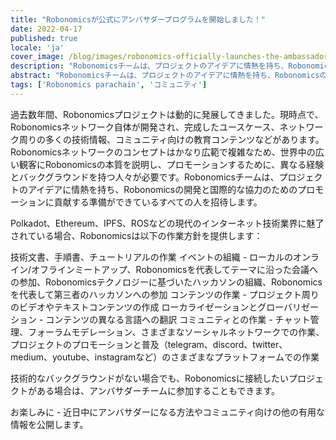 ```yaml
---
title: "Robonomicsが公式にアンバサダープログラムを開始しました！"
date: 2022-04-17
published: true
locale: 'ja'
cover_image: /blog/images/robonomics-officially-launches-the-ambassador-program/cover.jpg
description: "Robonomicsチームは、プロジェクトのアイデアに情熱を持ち、Robonomicsの開発と国際的な協力のためのプロモーションに貢献する準備ができているすべての人を招待します。"
abstract: "Robonomicsチームは、プロジェクトのアイデアに情熱を持ち、Robonomicsの開発と国際的な協力のためのプロモーションに貢献する準備ができているすべての人を招待します。"
tags: ['Robonomics parachain', 'コミュニティ']
---
```


過去数年間、Robonomicsプロジェクトは動的に発展してきました。現時点で、Robonomicsネットワーク自体が開発され、完成したユースケース、ネットワーク周りの多くの技術情報、コミュニティ向けの教育コンテンツなどがあります。Robonomicsネットワークのコンセプトはかなり広範で複雑なため、世界中の広い観客にRobonomicsの本質を説明し、プロモーションするために、異なる経験とバックグラウンドを持つ人々が必要です。Robonomicsチームは、プロジェクトのアイデアに情熱を持ち、Robonomicsの開発と国際的な協力のためのプロモーションに貢献する準備ができているすべての人を招待します。

Polkadot、Ethereum、IPFS、ROSなどの現代のインターネット技術業界に魅了されている場合、Robonomicsは以下の作業方針を提供します：

<RoboList>

<RoboListItem>
技術文書、手順書、チュートリアルの作業
</RoboListItem>

<RoboListItem>
イベントの組織 - ローカルのオンライン/オフラインミートアップ、Robonomicsを代表してテーマに沿った会議への参加、Robonomicsテクノロジーに基づいたハッカソンの組織、Robonomicsを代表して第三者のハッカソンへの参加
</RoboListItem>

<RoboListItem>
コンテンツの作業 - プロジェクト周りのビデオやテキストコンテンツの作成
</RoboListItem>

<RoboListItem>
ローカライゼーションとグローバリゼーション - コンテンツの異なる言語への翻訳
</RoboListItem>

<RoboListItem>
コミュニティとの作業 - チャット管理、フォーラムモデレーション、さまざまなソーシャルネットワークでの作業、プロジェクトのプロモーションと普及（telegram、discord、twitter、medium、youtube、instagramなど）のさまざまなプラットフォームでの作業
</RoboListItem>

</RoboList>

技術的なバックグラウンドがない場合でも、Robonomicsに接続したいプロジェクトがある場合は、アンバサダーチームに参加することもできます。

お楽しみに - 近日中にアンバサダーになる方法やコミュニティ向けの他の有用な情報を公開します。